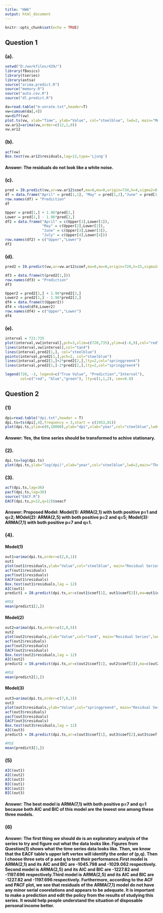 ---
title: "HW6"
output: html_document
---

```{r setup, include=FALSE}
knitr::opts_chunk$set(echo = TRUE)
```

## Question 1

### (a).

```{r echo=FALSE}
setwd("D:/workfiles/439/")
library(fBasics)
library(tseries)
library(astsa)
source("arima.predict.R")
source("memory.R")
source("auto.cov.R")
source("dl.predict.R")
```

```{r echo=FALSE}
da=read.table("m-unrate.txt",header=T)
vw=cumsum(da[,4])
vw=diff(vw)
plot.ts(vw, xlab="Time", ylab="Value", col="steelblue", lwd=2, main="Monthly US Unemployment Rate")
vw.ar12=arima(vw,order=c(12,1,0))
vw.ar12
```

### (b).
```{r echo=FALSE}
acf(vw)
Box.test(vw.ar12$residuals,lag=12,type='Ljung')
```

#### Answer: The residuals do not look like a white noise.

### (c).

```{r echo=FALSE}
pred = I0.predict(vw,ar=vw.ar12$coef,ma=0,mu=0,origin=734,h=4,sigma2=0.03819)
df = data.frame("April" = pred[1,1], "May" = pred[1,2],"June" = pred[1,3],"July" = pred[1,4])
row.names(df) = "Prediction"
df
```

```{r echo=FALSE}
Upper = pred[1,] + 1.96*pred[2,]
Lower = pred[1,] - 1.96*pred[2,]
df2 = data.frame("April" = c(Upper[1],Lower[1]), 
                 "May" = c(Upper[2],Lower[2]),
                 "June" = c(Upper[3],Lower[3]),
                 "July" = c(Upper[4],Lower[4]))
row.names(df2) = c("Upper","Lower")
df2
```


### (d).

```{r echo=FALSE}
pred2 = I0.predict(vw,ar=vw.ar12$coef,ma=0,mu=0,origin=720,h=15,sigma2=0.03819)
```

```{r echo=FALSE}
df3 = data.frame(t(pred2[1,]))
row.names(df3) = "Prediction"
df3
```

```{r echo=FALSE}
Upper2 = pred2[1,] + 1.96*pred2[2,]
Lower2 = pred2[1,] - 1.96*pred2[2,]
df4 = data.frame(t(Upper2))
df4 = rbind(df4,Lower2)
row.names(df4) = c("Upper","Lower")
df4
```

### (e).

```{r echo=FALSE}
interval = 721:735
plot(interval,vw[interval],pch=3,xlim=c(720,735),ylim=c(-6,9),col="red",xlab="Time",ylab="Value", main="Comparison")
lines(interval,vw[interval],col="tan4")
lines(interval,pred2[1,], col="steelblue")
points(interval,pred2[1,],pch=2, col="steelblue")
lines(interval,pred2[1,]+2*pred2[2,],lty=2,col="springgreen4")
lines(interval,pred2[1,]-2*pred2[2,],lty=2,col="springgreen4")

legend(720, -3, legend=c("True Value", "Prediction","Interval"),
       col=c("red", "blue","green"), lty=c(1,1,2), cex=0.8)
```

## Question 2

### (1)
```{r echo=FALSE}
dpi=read.table("dpi.txt",header = T)
dpi.ts=ts(dpi[,4],frequency = 3,start = c(1953,01))
plot(dpi.ts,ylim=c(0,10000),ylab="dpi",xlab="year",col="steelblue",lwd=2,main="The Quarterly Disposable Personal Income")
```

#### Answer: Yes, the time series should be transformed to achive stationary.

### (2).
```{r echo=FALSE}
dpi.ts=log(dpi.ts)
plot(dpi.ts,ylab="log(dpi)",xlab="year",col="steelblue",lwd=2,main="The Quarterly Disposable Personal Income")
```

### (3).
```{r echo=FALSE}
acf(dpi.ts,lag=36)
pacf(dpi.ts,lag=36)
source("EACF.R")
EACF(dpi.ts,p=12,q=12)$seacf
```

#### Answer: Proposed Model: Model(1): ARMA(2,1) with both positive p=1 and q=2; MOdel(2): ARMA(2,5) with both positive p=2 and q=5; Model(3): ARMA(7,1) with both positive p=7 and q=1.

### (4).

#### Model(1)
```{r echo=FALSE}
out1=arima(dpi.ts,order=c(2,0,1))
out1
plot(out1$residuals,ylab="Value",col="steelblue", main="Residual Series",lwd=2)
acf(out1$residuals)
pacf(out1$residuals)
EACF(out1$residuals)
Box.test(out1$residuals,lag = 12)
AIC(out1)
predict1 = I0.predict(dpi.ts,ar=c(out1$coef[1], out1$coef[2]),ma=out1$coef[3],mu=out1$coef[4],origin = 210, h=30,sigma2 = out1$sigma2)
```

```{r}
#MSE
mean(predict1[2,])
```

#### Model(2)

```{r echo=FALSE}
out2=arima(dpi.ts,order=c(2,0,5))
out2
plot(out2$residuals,ylab="Value",col="tan4", main="Residual Series",lwd=2)
acf(out2$residuals)
pacf(out2$residuals)
EACF(out2$residuals)
Box.test(out2$residuals,lag = 12)
AIC(out2)
predict2 = I0.predict(dpi.ts,ar=c(out2$coef[1], out2$coef[2]),ma=c(out2$coef[3],out2$coef[4],out2$coef[5],out2$coef[6],out2$coef[7]),mu=out2$coef[8],origin = 210, h=30,sigma2 = out2$sigma2)
```

```{r}
#MSE
mean(predict2[2,])
```

#### Model(3)

```{r echo=FALSE}
out3=arima(dpi.ts,order=c(7,0,1))
out3
plot(out3$residuals,ylab="Value",col="springgreen4", main="Residual Series",lwd=2)
acf(out3$residuals)
pacf(out3$residuals)
EACF(out3$residuals)
Box.test(out3$residuals,lag = 12)
AIC(out3)
predict3 = I0.predict(dpi.ts,ar=c(out3$coef[1], out3$coef[2],out3$coef[3],out3$coef[4],out3$coef[5],out3$coef[6],out3$coef[7]),ma=out3$coef[8],mu=out1$coef[9],origin = 210, h=30,sigma2 = out3$sigma2)
```

```{r}
#MSE
mean(predict3[2,])
```

### (5)

```{r}
AIC(out1)
AIC(out2)
AIC(out3)
BIC(out1)
BIC(out2)
BIC(out3)
```

#### Answer: The best model is ARMA(7,1) with both positive p=7 and q=1 because both AIC and BIC of this model are the lowest one among these three models.

### (6)

#### Answer: The first thing we should do is an exploratory analysis of the series to try and figure out what the data looks like. Figures from Question(1) shows what the time series data looks like. Then, we know that the EACF table's upper left vertex will identify the order of (p,q). Then I choose three sets of p and q to test their performance.First model is ARMA(2,1) and its AIC and BIC are -1045.798 and -1029.062 respectively. Second model is ARMA(2,5) and its AIC and BIC are -1227.82 and -1197.696 respectively.Third model is ARMA(2,5) and its AIC and BIC are -1227.82 and -1197.696 respectively. Furthermore, according to the ACF and PACF plot, we see that residuals of the ARMA(7,1) model do not have any minor serial coorelations and appears to be adequate. It is important to make a prediction and edit the policy from the results of studying this series. It would help people understand the situation of disposable personal income better.
